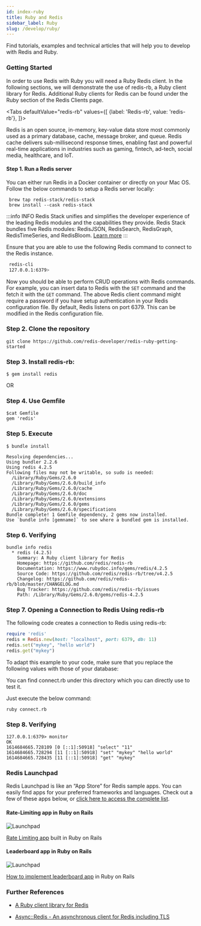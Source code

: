 ```yaml
---
id: index-ruby
title: Ruby and Redis
sidebar_label: Ruby 
slug: /develop/ruby/
---
```



Find tutorials, examples and technical articles that will help you to develop with Redis and Ruby.

### Getting Started

In order to use Redis with Ruby you will need a Ruby Redis client. In the following sections, we will demonstrate the use of redis-rb, a Ruby client library for Redis.
Additional Ruby clients for Redis can be found under the Ruby section of the Redis Clients page.

<Tabs
  defaultValue="redis-rb"
  values={[
    {label: 'Redis-rb', value: 'redis-rb'},
  ]}>
  <TabItem value="redis-rb">

Redis is an open source, in-memory, key-value data store most commonly used as a primary database, cache, message broker, and queue. Redis cache delivers sub-millisecond response times, enabling fast and powerful real-time applications in industries such as gaming, fintech, ad-tech, social media, healthcare, and IoT.

#### Step 1. Run a Redis server

You can either run Redis in a Docker container or directly on your Mac OS.
Follow the below commands to setup a Redis server locally:


```
 brew tap redis-stack/redis-stack
 brew install --cask redis-stack
```

:::info INFO
Redis Stack unifies and simplifies the developer experience of the leading Redis modules and the capabilities they provide. Redis Stack bundles five Redis modules: RedisJSON, RedisSearch, RedisGraph, RedisTimeSeries, and RedisBloom.
[Learn more](/create/redis-stack)
:::


Ensure that you are able to use the following Redis command to connect to the Redis instance.

```bash
 redis-cli
 127.0.0.1:6379>
```

Now you should be able to perform CRUD operations with Redis commands. For example, you can insert data to Redis with the `SET` command and the fetch it with the `GET` command. The above Redis client command might require a password if you have setup authentication in your Redis configuration file. By default, Redis listens on port 6379.  This can be modified in the Redis configuration file.

### Step 2. Clone the repository

```
git clone https://github.com/redis-developer/redis-ruby-getting-started
```

### Step 3.  Install redis-rb:

```
$ gem install redis
```

OR

### Step 4. Use Gemfile

```
$cat Gemfile
gem 'redis'
```


### Step 5. Execute

```
$ bundle install
```

```
Resolving dependencies...
Using bundler 2.2.6
Using redis 4.2.5
Following files may not be writable, so sudo is needed:
  /Library/Ruby/Gems/2.6.0
  /Library/Ruby/Gems/2.6.0/build_info
  /Library/Ruby/Gems/2.6.0/cache
  /Library/Ruby/Gems/2.6.0/doc
  /Library/Ruby/Gems/2.6.0/extensions
  /Library/Ruby/Gems/2.6.0/gems
  /Library/Ruby/Gems/2.6.0/specifications
Bundle complete! 1 Gemfile dependency, 2 gems now installed.
Use `bundle info [gemname]` to see where a bundled gem is installed.
```

### Step 6. Verifying 
  
```
bundle info redis
  * redis (4.2.5)
	Summary: A Ruby client library for Redis
	Homepage: https://github.com/redis/redis-rb
	Documentation: https://www.rubydoc.info/gems/redis/4.2.5
	Source Code: https://github.com/redis/redis-rb/tree/v4.2.5
	Changelog: https://github.com/redis/redis-rb/blob/master/CHANGELOG.md
	Bug Tracker: https://github.com/redis/redis-rb/issues
	Path: /Library/Ruby/Gems/2.6.0/gems/redis-4.2.5
```

### Step 7. Opening a Connection to Redis Using redis-rb

The following code creates a connection to Redis using redis-rb:

```ruby
require 'redis'
redis = Redis.new(host: "localhost", port: 6379, db: 11)
redis.set("mykey", "hello world")
redis.get("mykey")
```

To adapt this example to your code, make sure that you replace the following values with those of your database:

You can find connect.rb under this directory which you can directly use to test it.

Just execute the below command:

```
ruby connect.rb
```
### Step 8.  Verifying
```
127.0.0.1:6379> monitor
OK
1614684665.728109 [0 [::1]:50918] "select" "11"
1614684665.728294 [11 [::1]:50918] "set" "mykey" "hello world"
1614684665.728435 [11 [::1]:50918] "get" "mykey"

```

###  Redis Launchpad

Redis Launchpad is like an “App Store” for Redis sample apps. You can easily find apps for your preferred frameworks and languages.
Check out a few of these apps below, or [click here to access the complete list](https://launchpad.redis.com).

<div class="row text--center">

<div class="col ">
<div className="ri-container">

#### Rate-Limiting app in Ruby on Rails


![Launchpad](images/ratelimitingruby.png)

[Rate Limiting app](http://Launchpad.redis.com/?id=project%3Abasic-redis-rate-limiting-demo-ruby) built in Ruby on Rails
</div>
</div>

<div class="col">
<div className="ri-container">

#### Leaderboard app in Ruby on Rails

![Launchpad](images/leaderboardruby.png)

[How to implement leaderboard app](https://Launchpad.redis.com/?id=project%3Abasic-redis-leaderboard-demo-ruby) in Ruby on Rails
</div>
</div>
</div>

### Further References

- [A Ruby client library for Redis](https://github.com/redis/redis-rb/)
- [Async::Redis - An asynchronous client for Redis including TLS](https://github.com/socketry/async-redis)



  </TabItem>
</Tabs>
  
